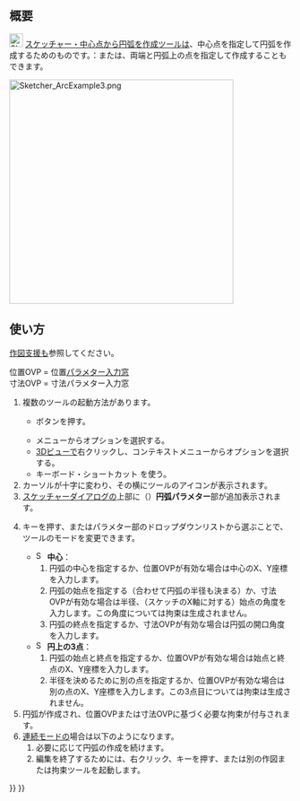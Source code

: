 <languages/>

{{Docnav/ja
|[[Sketcher_CreateLine/ja|線分を作成]]
|[[Sketcher_Create3PointArc/ja|3点指定円弧を作成]]
|[[Sketcher_Workbench/ja|スケッチャーワークベンチ]]
|IconL=Sketcher_CreateLine.svg
|IconR=Sketcher_Create3PointArc.svg
|IconC=Workbench_Sketcher.svg
}}

{{GuiCommand/ja
|Name=Sketcher CreateArc
|Name/ja=スケッチャー・中心点から円弧を作成
|MenuLocation=スケッチ → スケッチャージオメトリ →  中心点から円弧を作成
|Workbenches=[[Sketcher_Workbench/ja|スケッチャー]]
|Shortcut={{KEY|G}} {{KEY|A}}
|SeeAlso=[[Sketcher_CreateCircle/ja|スケッチャー・中心を指定して円を作成]]
}}

<span id="Description"></span>
== 概要 ==

[[Image:Sketcher_CreateArc.svg|24px]] [[Sketcher_CreateArc/ja|スケッチャー・中心点から円弧を作成]]ツールは、中心点を指定して円弧を作成するためのものです。{{Version|1.0}}：または、両端と円弧上の点を指定して作成することもできます。

[[Image:Sketcher_ArcExample3.png|400px]]
{{Caption|中心点を指定するモードで円弧を作成し、ビュー上のパラメター入力窓から全てのパラメターを指定して拘束を自動生成した。}}

<span id="Usage"></span>
== 使い方 ==

[[Sketcher_Workbench/ja#Drawing_aids|作図支援]]も参照してください。

位置OVP = 位置[[Sketcher_Preferences/ja#General|パラメター入力窓]] {{Version|1.0}}<br>
寸法OVP = 寸法パラメター入力窓 {{Version|1.0}}

# 複数のツールの起動方法があります。
#* {{Button|[[Image:Sketcher_CreateArc.svg|16px]] [[Sketcher_CreateArc/ja|中心から円弧を作成]]}}ボタンを押す。
#* メニューから{{MenuCommand|スケッチ → スケッチャージオメトリ → [[Image:Sketcher_CreateArc.svg|16px]] 中心から円弧を作成}}オプションを選択する。
#* [[3D_view/ja|3Dビュー]]で右クリックし、コンテキストメニューから{{MenuCommand|[[Image:Sketcher_CreateArc.svg|16px]] 中心から円弧を作成}}オプションを選択する。
#* キーボード・ショートカット{{KEY|G}} {{KEY|A}}を使う。
# カーソルが十字に変わり、その横にツールのアイコンが表示されます。
# [[Sketcher_Dialog/ja|スケッチャーダイアログ]]の上部に（{{Version|1.0}}）'''円弧パラメター'''部が追加表示されます。
# {{KEY|M}}キーを押す、またはパラメター部のドロップダウンリストから選ぶことで、ツールのモードを変更できます。
#* [[Image:Sketcher_CreateArc.svg|16px]] '''中心'''：
#*# 円弧の中心を指定するか、位置OVPが有効な場合は中心のX、Y座標を入力します。
#*# 円弧の始点を指定する（合わせて円弧の半径も決まる）か、寸法OVPが有効な場合は半径、（スケッチのX軸に対する）始点の角度を入力します。この角度については拘束は生成されません。
#*# 円弧の終点を指定するか、寸法OVPが有効な場合は円弧の開口角度を入力します。
#* [[Image:Sketcher_Create3PointArc.svg|16px]] '''円上の3点'''：{{Version|1.0}}
#*# 円弧の始点と終点を指定するか、位置OVPが有効な場合は始点と終点のX、Y座標を入力します。
#*# 半径を決めるために別の点を指定するか、位置OVPが有効な場合は別の点のX、Y座標を入力します。この3点目については拘束は生成されません。
# 円弧が作成され、位置OVPまたは寸法OVPに基づく必要な拘束が付与されます。
# [[Sketcher_Workbench/ja#Continue_modes|連続モード]]の場合は以下のようになります。
## 必要に応じて円弧の作成を続けます。
## 編集を終了するためには、右クリック、{{KEY|Esc}}キーを押す、または別の作図または拘束ツールを起動します。


{{Docnav/ja
|[[Sketcher_CreateLine/ja|線分を作成]]
|[[Sketcher_Create3PointArc/ja|3点指定円弧を作成]]
|[[Sketcher_Workbench/ja|スケッチャーワークベンチ]]
|IconL=Sketcher_CreateLine.svg
|IconR=Sketcher_Create3PointArc.svg
|IconC=Workbench_Sketcher.svg
}}

{{Sketcher_Tools_navi{{#translation:}}}}
{{Userdocnavi{{#translation:}}}}